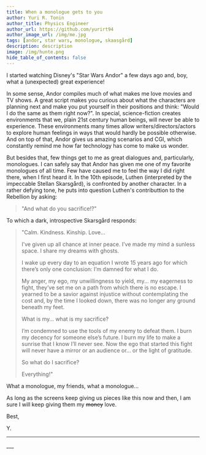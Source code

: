 ```yaml
---
title: When a monologue gets to you
author: Yuri R. Tonin
author_title: Physics Engineer
author_url: https://github.com/yurirt94
author_image_url: /img/me.jpg
tags: [andor, star wars, monologue, skaasgård]
description: description
image: /img/hunte.png
hide_table_of_contents: false
---
```


I started watching Disney's "Star Wars Andor" a few days ago and, boy, what a (unexpected) great experience! 

In some sense, Andor compiles much of what makes me love movies and TV shows. A great script makes you curious about what the characters are planning next and make you put yourself in their positions and think: "Would I do the same as them right now?". In special, science-fiction creates environments that we, plain 21st century human beings, will never be able to experience. These environments many times allow writers/directors/actors to explore human feelings in ways that would hardly be possible otherwise. And on top of that, Andor gives us amazing scenarios and CGI, which constantly remind me how far technology has come to make us wonder.

But besides that, few things get to me as great dialogues and, particularly, monologues. I can safely say that Andor has given me one of my favorite monologues of all time. Few have caused me to feel the way I did right there, when I first heard it. In the 10th episode, Luthen (interpreted by the impeccable Stellan Skarsgård), is confronted by another character. In a rather defying tone, he puts into question Luthen's contributtion to the Rebellion by asking:

> "And what do you sacrifice!?"

To which a dark, introspective Skarsgård responds: 

> "Calm. Kindness. Kinship. Love...
> 
> I’ve given up all chance at inner peace. I’ve made my mind a sunless space. I share my dreams with ghosts.  
> 
> I wake up every day to an equation I wrote 15 years ago for which there’s only one conclusion: I’m damned for what I do. 
> 
> My anger, my ego, my unwillingness to yield, my... my eagerness to fight, they’ve set me on a path from which there is no escape. I yearned to be a savior against injustice without contemplating the cost and, by the time I looked down, there was no longer any ground beneath my feet.
> 
> What is my… what is my sacrifice?
> 
> I’m condemned to use the tools of my enemy to defeat them. I burn my decency for someone else’s future. I burn my life to make a sunrise that I know I’ll never see. Now the ego that started this fight will never have a mirror or an audience or... or the light of gratitude. 
> 
> So what do I sacrifice? 
> 
> Everything!"

What a monologue, my friends, what a monologue...

As long as the screens keep giving us pieces like this now and then, I am sure I will keep giving them my ~~money~~ love.

Best,

Y.

<!--truncate-->

___

<Reminder />
___

